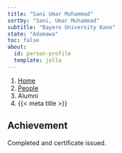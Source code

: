 ```yaml
---
title: "Sani Umar Muhammad"
sortby: "Sani, Umar Muhammad"
subtitle: "Bayero University Kano"
state: "Adamawa"
toc: false
about:
  id: person-profile
  template: jolla
---
```




```{=html}
<nav aria-label="breadcrumb">
  <ol class="breadcrumb">
    <li class="breadcrumb-item"><a href="../../index.html">Home</a></li>
    <li class="breadcrumb-item"><a href="../../people.html">People</a></li>
    <li class="breadcrumb-item active">Alumni</li>
    <li class="breadcrumb-item active" aria-current="page">{{< meta title >}}</li>
  </ol>
</nav>
```

::: {.justify}

## Achievement
Completed and certificate issued.
:::

 <!-- :::{#person-profile}
## Semesters
#- Fall 2020, *Research Assistant*
- Spring 2021, *Research Assistant*

## Education

**University of Kansas** | Lawrence, KS, USA<br />
Psychology Major
::: -->



